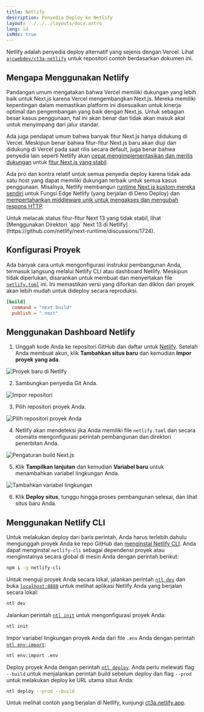 ```yaml
---
title: Netlify
description: Penyedia Deploy ke Netlify
layout: ../../../layouts/docs.astro
lang: id
isMdx: true
---
```



Netlify adalah penyedia deploy alternatif yang sejenis dengan Vercel. Lihat [`ajcwebdev/ct3a-netlify`](https://github.com/ajcwebdev/ct3a-netlify) untuk repositori contoh berdasarkan dokumen ini.

## Mengapa Menggunakan Netlify

Pandangan umum mengatakan bahwa Vercel memiliki dukungan yang lebih baik untuk Next.js karena Vercel mengembangkan Next.js. Mereka memiliki kepentingan dalam memastikan platform ini disesuaikan untuk kinerja optimal dan pengembangan yang baik dengan Next.js. Untuk sebagian besar kasus penggunaan, hal ini akan benar dan tidak akan masuk akal untuk menyimpang dari jalur standar.

Ada juga pendapat umum bahwa banyak fitur Next.js hanya didukung di Vercel. Meskipun benar bahwa fitur-fitur Next.js baru akan diuji dan didukung di Vercel pada saat rilis secara default, juga benar bahwa penyedia lain seperti Netlify akan [cepat mengimplementasikan dan merilis dukungan](https://www.netlify.com/blog/deploy-nextjs-13/) untuk [fitur Next.js yang stabil](https://docs.netlify.com/integrations/frameworks/next-js/overview/).

Ada pro dan kontra relatif untuk semua penyedia deploy karena tidak ada satu host yang dapat memiliki dukungan terbaik untuk semua kasus penggunaan. Misalnya, Netlify membangun [runtime Next.js kustom mereka sendiri](https://github.com/netlify/next-runtime) untuk Fungsi Edge Netlify (yang berjalan di Deno Deploy) dan [mempertahankan middleware unik untuk mengakses dan mengubah respons HTTP](https://github.com/netlify/next-runtime#nextjs-middleware-on-netlify).

<Callout type="info">
  Untuk melacak status fitur-fitur Next 13 yang tidak stabil, lihat [Menggunakan Direktori `app` Next 13
  di Netlify](https://github.com/netlify/next-runtime/discussions/1724).
</Callout>

## Konfigurasi Proyek

Ada banyak cara untuk mengonfigurasi instruksi pembangunan Anda, termasuk langsung melalui Netlify CLI atau dashboard Netlify. Meskipun tidak diperlukan, disarankan untuk membuat dan menyertakan file [`netlify.toml`](https://docs.netlify.com/configure-builds/file-based-configuration/) ini. Ini memastikan versi yang diforkan dan diklon dari proyek akan lebih mudah untuk dideploy secara reproduksi.

```toml
[build]
  command = "next build"
  publish = ".next"
```

## Menggunakan Dashboard Netlify

1. Unggah kode Anda ke repositori GitHub dan daftar untuk [Netlify](https://app.netlify.com/signup). Setelah Anda membuat akun, klik **Tambahkan situs baru** dan kemudian **Impor proyek yang ada**.

![Proyek baru di Netlify](/images/netlify-01-proyek-baru.webp)

2. Sambungkan penyedia Git Anda.

![Impor repositori](/images/netlify-02-terhubung-ke-penyedia-git.webp)

3. Pilih repositori proyek Anda.

![Pilih repositori proyek Anda](/images/netlify-03-pilih-repositori-dari-github.webp)

4. Netlify akan mendeteksi jika Anda memiliki file `netlify.toml` dan secara otomatis mengonfigurasi perintah pembangunan dan direktori penerbitan Anda.

![Pengaturan build Next.js](/images/netlify-04-konfigurasi-pengaturan-build.webp)

5. Klik **Tampilkan lanjutan** dan kemudian **Variabel baru** untuk menambahkan variabel lingkungan Anda.

![Tambahkan variabel lingkungan](/images/netlify-05-variabel-lingkungan.webp)

6. Klik **Deploy situs**, tunggu hingga proses pembangunan selesai, dan lihat situs baru Anda.

## Menggunakan Netlify CLI

Untuk melakukan deploy dari baris perintah, Anda harus terlebih dahulu mengunggah proyek Anda ke repo GitHub dan [menginstal Netlify CLI](https://docs.netlify.com/cli/get-started/). Anda dapat menginstal `netlify-cli` sebagai dependensi proyek atau menginstalnya secara global di mesin Anda dengan perintah berikut:

```bash
npm i -g netlify-cli
```

Untuk menguji proyek Anda secara lokal, jalankan perintah [`ntl dev`](https://docs.netlify.com/cli/get-started/#run-a-local-development-environment) dan buka [`localhost:8888`](http://localhost:8888/) untuk melihat aplikasi Netlify Anda yang berjalan secara lokal:

```bash
ntl dev
```

Jalankan perintah [`ntl init`](https://docs.netlify.com/cli/get-started/#continuous-deployment) untuk mengonfigurasi proyek Anda:

```bash
ntl init
```

Impor variabel lingkungan proyek Anda dari file `.env` Anda dengan perintah [`ntl env:import`](https://cli.netlify.com/commands/env#envimport):

```bash
ntl env:import .env
```

Deploy proyek Anda dengan perintah [`ntl deploy`](https://docs.netlify.com/cli/get-started/#manual-deploys). Anda perlu melewati flag `--build` untuk menjalankan perintah build sebelum deploy dan flag `--prod` untuk melakukan deploy ke URL utama situs Anda:

```bash
ntl deploy --prod --build
```

Untuk melihat contoh yang berjalan di Netlify, kunjungi [ct3a.netlify.app](https://ct3a.netlify.app/).